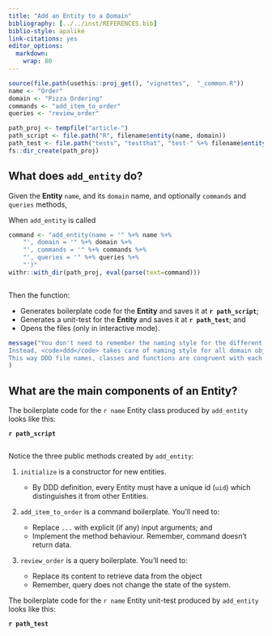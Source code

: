 ---
title: "Add an Entity to a Domain"
bibliography: [../../inst/REFERENCES.bib]
biblio-style: apalike
link-citations: yes
editor_options: 
  markdown: 
    wrap: 80
---

```{r, include = FALSE}
source(file.path(usethis::proj_get(), "vignettes",  "_common.R"))
name <- "Order"
domain <- "Pizza Ordering"
commands <- "add_item_to_order"
queries <- "review_order"

path_proj <- tempfile("article-")
path_script <- file.path("R", filename$entity(name, domain))
path_test <- file.path("tests", "testthat", "test-" %+% filename$entity(name, domain))
fs::dir_create(path_proj)
```

## What does `add_entity` do?

Given the **Entity** `name`, and its `domain` name, and optionally `commands`
and `queries` methods,

When `add_entity` is called

```{r, eval = TRUE, echo = FALSE}
command <- "add_entity(name = '" %+% name %+% 
    "', domain = '" %+% domain %+% 
    "', commands = '" %+% commands %+% 
    "', queries = '" %+% queries %+%
    "')"
withr::with_dir(path_proj, eval(parse(text=command)))
```

```{r, code = command, eval = FALSE, echo = TRUE}
```

Then the function:

-   Generates boilerplate code for the **Entity** and saves it at
    **`r path_script`**;
-   Generates a unit-test for the **Entity** and saves it at **`r path_test`**;
    and
-   Opens the files (only in interactive mode).

```{r, message=TRUE}
message("You don't need to remember the naming style for the different DDD components.
Instead, <code>ddd</code> takes care of naming style for all domain objects.
This way DDD file names, classes and functions are congruent with each other."
)
```

## What are the main components of an **Entity**?

The boilerplate code for the `r name` Entity class produced by `add_entity`
looks like this:

**`r path_script`**

```{r code = readLines(file.path(path_proj, path_script)), eval = FALSE, echo = TRUE}
```

Notice the three public methods created by `add_entity`:

1.  `initialize` is a constructor for new entities.

    -   By DDD definition, every Entity must have a unique id (`uid`) which
        distinguishes it from other Entities.

2.  `add_item_to_order` is a command boilerplate. You'll need to:

    -   Replace `...` with explicit (if any) input arguments; and
    -   Implement the method behaviour. Remember, command doesn't return data.

3.  `review_order` is a query boilerplate. You'll need to:

    -   Replace its content to retrieve data from the object
    -   Remember, query does not change the state of the system.

The boilerplate code for the `r name` Entity unit-test produced by `add_entity`
looks like this:

**`r path_test`**

```{r code = readLines(file.path(path_proj, path_test)), eval = FALSE, echo = TRUE}
```

<!-- ## What is an Entity? -->

<!-- Entities are the first natural place we should aim to place business logic in -->

<!-- domain-driven applications. -->
